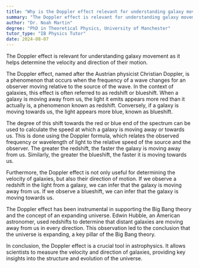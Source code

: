 ```yaml
---
title: "Why is the Doppler effect relevant for understanding galaxy movement?"
summary: "The Doppler effect is relevant for understanding galaxy movement as it helps determine the velocity and direction of their motion."
author: "Dr. Noah Martin"
degree: "PhD in Theoretical Physics, University of Manchester"
tutor_type: "IB Physics Tutor"
date: 2024-08-07
---
```


The Doppler effect is relevant for understanding galaxy movement as it helps determine the velocity and direction of their motion.

The Doppler effect, named after the Austrian physicist Christian Doppler, is a phenomenon that occurs when the frequency of a wave changes for an observer moving relative to the source of the wave. In the context of galaxies, this effect is often referred to as redshift or blueshift. When a galaxy is moving away from us, the light it emits appears more red than it actually is, a phenomenon known as redshift. Conversely, if a galaxy is moving towards us, the light appears more blue, known as blueshift.

The degree of this shift towards the red or blue end of the spectrum can be used to calculate the speed at which a galaxy is moving away or towards us. This is done using the Doppler formula, which relates the observed frequency or wavelength of light to the relative speed of the source and the observer. The greater the redshift, the faster the galaxy is moving away from us. Similarly, the greater the blueshift, the faster it is moving towards us.

Furthermore, the Doppler effect is not only useful for determining the velocity of galaxies, but also their direction of motion. If we observe a redshift in the light from a galaxy, we can infer that the galaxy is moving away from us. If we observe a blueshift, we can infer that the galaxy is moving towards us.

The Doppler effect has been instrumental in supporting the Big Bang theory and the concept of an expanding universe. Edwin Hubble, an American astronomer, used redshifts to determine that distant galaxies are moving away from us in every direction. This observation led to the conclusion that the universe is expanding, a key pillar of the Big Bang theory.

In conclusion, the Doppler effect is a crucial tool in astrophysics. It allows scientists to measure the velocity and direction of galaxies, providing key insights into the structure and evolution of the universe.
    